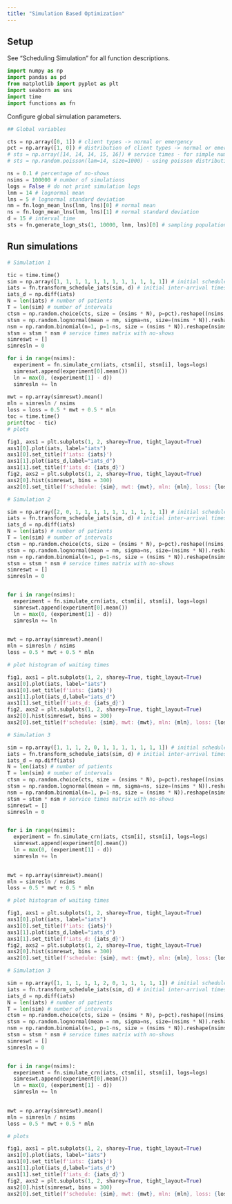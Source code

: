 ```yaml
---
title: "Simulation Based Optimization"
---
```


## Setup

See "Scheduling Simulation" for all function descriptions.

```python
import numpy as np
import pandas as pd
from matplotlib import pyplot as plt
import seaborn as sns
import time
import functions as fn
```

Configure global simulation parameters.

```python
## Global variables

cts = np.array([0, 1]) # client types -> normal or emergency
pct = np.array([1, 0]) # distribution of client types -> normal or emergency
# sts = np.array([14, 14, 14, 15, 16]) # service times - for simple numerical testing
# sts = np.random.poisson(lam=14, size=1000) - using poisson distribution

ns = 0.1 # percentage of no-shows
nsims = 100000 # number of simulations
logs = False # do not print simulation logs
lnm = 14 # lognormal mean
lns = 5 # lognormal standard deviation
nm = fn.logn_mean_lns(lnm, lns)[0] # normal mean
ns = fn.logn_mean_lns(lnm, lns)[1] # normal standard deviation
d = 15 # interval time
sts = fn.generate_logn_sts(1, 10000, lnm, lns)[0] # sampling population for array service

```

## Run simulations

```python

# Simulation 1

tic = time.time()
sim = np.array([1, 1, 1, 1, 1, 1, 1, 1, 1, 1, 1, 1]) # initial schedule
iats = fn.transform_schedule_iats(sim, d) # initial inter-arrival times
iats_d = np.diff(iats)
N = len(iats) # number of patients
T = len(sim) # number of intervals
ctsm = np.random.choice(cts, size = (nsims * N), p=pct).reshape((nsims, N)) # client types matrix
stsm = np.random.lognormal(mean = nm, sigma=ns, size=(nsims * N)).reshape(nsims, N) # service times matrix
nsm = np.random.binomial(n=1, p=1-ns, size = (nsims * N)).reshape(nsims, N) # no-shows matrix
stsm = stsm * nsm # service times matrix with no-shows
simreswt = []
simresln = 0

for i in range(nsims):
  experiment = fn.simulate_crn(iats, ctsm[i], stsm[i], logs=logs)
  simreswt.append(experiment[0].mean())
  ln = max(0, (experiment[1] - d))
  simresln += ln
  
mwt = np.array(simreswt).mean()
mln = simresln / nsims
loss = loss = 0.5 * mwt + 0.5 * mln
toc = time.time()
print(toc - tic)
# plots

fig1, axs1 = plt.subplots(1, 2, sharey=True, tight_layout=True)
axs1[0].plot(iats, label="iats")
axs1[0].set_title(f'iats: {iats}')
axs1[1].plot(iats_d,label="iats_d")
axs1[1].set_title(f'iats_d: {iats_d}')
fig2, axs2 = plt.subplots(1, 2, sharey=True, tight_layout=True)
axs2[0].hist(simreswt, bins = 300)
axs2[0].set_title(f'schedule: {sim}, mwt: {mwt}, mln: {mln}, loss: {loss}')
```

```python
# Simulation 2

sim = np.array([2, 0, 1, 1, 1, 1, 1, 1, 1, 1, 1, 1]) # initial schedule
iats = fn.transform_schedule_iats(sim, d) # initial inter-arrival times
iats_d = np.diff(iats)
N = len(iats) # number of patients
T = len(sim) # number of intervals
ctsm = np.random.choice(cts, size = (nsims * N), p=pct).reshape((nsims, N)) # client types matrix
stsm = np.random.lognormal(mean = nm, sigma=ns, size=(nsims * N)).reshape(nsims, N) # service times matrix
nsm = np.random.binomial(n=1, p=1-ns, size = (nsims * N)).reshape(nsims, N) # no-shows matrix
stsm = stsm * nsm # service times matrix with no-shows
simreswt = []
simresln = 0


for i in range(nsims):
  experiment = fn.simulate_crn(iats, ctsm[i], stsm[i], logs=logs)
  simreswt.append(experiment[0].mean())
  ln = max(0, (experiment[1] - d))
  simresln += ln
  

mwt = np.array(simreswt).mean()
mln = simresln / nsims
loss = 0.5 * mwt + 0.5 * mln

# plot histogram of waiting times

fig1, axs1 = plt.subplots(1, 2, sharey=True, tight_layout=True)
axs1[0].plot(iats, label="iats")
axs1[0].set_title(f'iats: {iats}')
axs1[1].plot(iats_d,label="iats_d")
axs1[1].set_title(f'iats_d: {iats_d}')
fig2, axs2 = plt.subplots(1, 2, sharey=True, tight_layout=True)
axs2[0].hist(simreswt, bins = 300)
axs2[0].set_title(f'schedule: {sim}, mwt: {mwt}, mln: {mln}, loss: {loss}')

```

```python
# Simulation 3

sim = np.array([1, 1, 1, 2, 0, 1, 1, 1, 1, 1, 1, 1]) # initial schedule
iats = fn.transform_schedule_iats(sim, d) # initial inter-arrival times
iats_d = np.diff(iats)
N = len(iats) # number of patients
T = len(sim) # number of intervals
ctsm = np.random.choice(cts, size = (nsims * N), p=pct).reshape((nsims, N)) # client types matrix
stsm = np.random.lognormal(mean = nm, sigma=ns, size=(nsims * N)).reshape(nsims, N) # service times matrix
nsm = np.random.binomial(n=1, p=1-ns, size = (nsims * N)).reshape(nsims, N) # no-shows matrix
stsm = stsm * nsm # service times matrix with no-shows
simreswt = []
simresln = 0


for i in range(nsims):
  experiment = fn.simulate_crn(iats, ctsm[i], stsm[i], logs=logs)
  simreswt.append(experiment[0].mean())
  ln = max(0, (experiment[1] - d))
  simresln += ln
  

mwt = np.array(simreswt).mean()
mln = simresln / nsims
loss = 0.5 * mwt + 0.5 * mln

# plot histogram of waiting times

fig1, axs1 = plt.subplots(1, 2, sharey=True, tight_layout=True)
axs1[0].plot(iats, label="iats")
axs1[0].set_title(f'iats: {iats}')
axs1[1].plot(iats_d,label="iats_d")
axs1[1].set_title(f'iats_d: {iats_d}')
fig2, axs2 = plt.subplots(1, 2, sharey=True, tight_layout=True)
axs2[0].hist(simreswt, bins = 300)
axs2[0].set_title(f'schedule: {sim}, mwt: {mwt}, mln: {mln}, loss: {loss}')
```

```python
# Simulation 3

sim = np.array([1, 1, 1, 1, 1, 2, 0, 1, 1, 1, 1, 1]) # initial schedule
iats = fn.transform_schedule_iats(sim, d) # initial inter-arrival times
iats_d = np.diff(iats)
N = len(iats) # number of patients
T = len(sim) # number of intervals
ctsm = np.random.choice(cts, size = (nsims * N), p=pct).reshape((nsims, N)) # client types matrix
stsm = np.random.lognormal(mean = nm, sigma=ns, size=(nsims * N)).reshape(nsims, N) # service times matrix
nsm = np.random.binomial(n=1, p=1-ns, size = (nsims * N)).reshape(nsims, N) # no-shows matrix
stsm = stsm * nsm # service times matrix with no-shows
simreswt = []
simresln = 0


for i in range(nsims):
  experiment = fn.simulate_crn(iats, ctsm[i], stsm[i], logs=logs)
  simreswt.append(experiment[0].mean())
  ln = max(0, (experiment[1] - d))
  simresln += ln
  

mwt = np.array(simreswt).mean()
mln = simresln / nsims
loss = 0.5 * mwt + 0.5 * mln

# plots

fig1, axs1 = plt.subplots(1, 2, sharey=True, tight_layout=True)
axs1[0].plot(iats, label="iats")
axs1[0].set_title(f'iats: {iats}')
axs1[1].plot(iats_d,label="iats_d")
axs1[1].set_title(f'iats_d: {iats_d}')
fig2, axs2 = plt.subplots(1, 2, sharey=True, tight_layout=True)
axs2[0].hist(simreswt, bins = 300)
axs2[0].set_title(f'schedule: {sim}, mwt: {mwt}, mln: {mln}, loss: {loss}')
```
